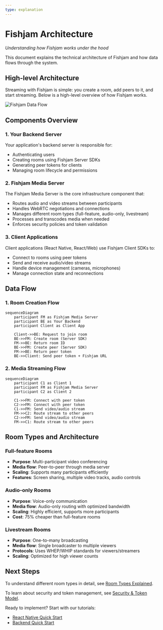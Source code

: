```yaml
---
type: explanation
---
```


# Fishjam Architecture

_Understanding how Fishjam works under the hood_

This document explains the technical architecture of Fishjam and how data flows through the system.

## High-level Architecture

Streaming with Fishjam is simple: you create a room, add peers to it, and start streaming. Below is a high-level overview of how Fishjam works.

![Fishjam Data Flow](@site/static/img/architecture.svg)

## Components Overview

### 1. Your Backend Server

Your application's backend server is responsible for:

- Authenticating users
- Creating rooms using Fishjam Server SDKs
- Generating peer tokens for clients
- Managing room lifecycle and permissions

### 2. Fishjam Media Server

The Fishjam Media Server is the core infrastructure component that:

- Routes audio and video streams between participants
- Handles WebRTC negotiations and connections
- Manages different room types (full-feature, audio-only, livestream)
- Processes and transcodes media when needed
- Enforces security policies and token validation

### 3. Client Applications

Client applications (React Native, React/Web) use Fishjam Client SDKs to:

- Connect to rooms using peer tokens
- Send and receive audio/video streams
- Handle device management (cameras, microphones)
- Manage connection state and reconnections

## Data Flow

### 1. Room Creation Flow

```mermaid
sequenceDiagram
    participant FM as Fishjam Media Server
    participant BE as Your Backend
    participant Client as Client App

    Client->>BE: Request to join room
    BE->>FM: Create room (Server SDK)
    FM->>BE: Return room ID
    BE->>FM: Create peer (Server SDK)
    FM->>BE: Return peer token
    BE->>Client: Send peer token + Fishjam URL
```

### 2. Media Streaming Flow

```mermaid
sequenceDiagram
    participant C1 as Client 1
    participant FM as Fishjam Media Server
    participant C2 as Client 2

    C1->>FM: Connect with peer token
    C2->>FM: Connect with peer token
    C1->>FM: Send video/audio stream
    FM->>C2: Route stream to other peers
    C2->>FM: Send video/audio stream
    FM->>C1: Route stream to other peers
```

## Room Types and Architecture

### Full-feature Rooms

- **Purpose**: Multi-participant video conferencing
- **Media flow**: Peer-to-peer through media server
- **Scaling**: Supports many participants efficiently
- **Features**: Screen sharing, multiple video tracks, audio controls

### Audio-only Rooms

- **Purpose**: Voice-only communication
- **Media flow**: Audio-only routing with optimized bandwidth
- **Scaling**: Highly efficient, supports more participants
- **Cost**: 75% cheaper than full-feature rooms

### Livestream Rooms

- **Purpose**: One-to-many broadcasting
- **Media flow**: Single broadcaster to multiple viewers
- **Protocols**: Uses WHEP/WHIP standards for viewers/streamers
- **Scaling**: Optimized for high viewer counts

## Next Steps

To understand different room types in detail, see [Room Types Explained](/explanation/room-types).

To learn about security and token management, see [Security & Token Model](/explanation/security-tokens).

Ready to implement? Start with our tutorials:

- [React Native Quick Start](/tutorials/react-native-quick-start)
- [Backend Quick Start](/tutorials/backend-quick-start)
